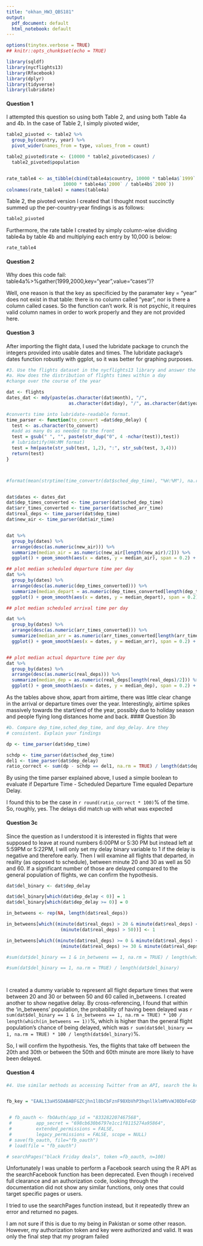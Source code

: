 ```yaml
---
title: "okhan_HW3_QBS181"
output:
  pdf_document: default
  html_notebook: default
---
```


```r
options(tinytex.verbose = TRUE)
## knitr::opts_chunk$set(echo = TRUE)

library(sqldf)
library(nycflights13)
library(Rfacebook)
library(dplyr)
library(tidyverse)
library(lubridate)


```

#### Question 1

  
  I attempted this question so using both Table 2, and using both Table 4a and 4b. In the case of Table 2, I simply pivoted wider,
```r
table2_pivoted <- table2 %>%
  group_by(country, year) %>%
  pivot_wider(names_from = type, values_from = count)

table2_pivoted$rate <- (10000 * table2_pivoted$cases) /
  table2_pivoted$population


rate_table4 <- as_tibble(cbind(table4a$country, 10000 * table4a$`1999` / table4b$`1999`, 
                     10000 * table4a$`2000` / table4b$`2000`))
colnames(rate_table4) = names(table4a)
```
Table 2, the pivoted version I created that I thought most succinctly summed up the per-country-year findings is as follows:

```r
table2_pivoted
```

  
Furthermore, the rate table I created by simply column-wise dividing table4a by table 4b and multiplying each entry by 10,000 is below:

```r
rate_table4
```
\newpage
#### Question 2

Why does this code fail: table4a%>%gather(1999,2000,key="year",value="cases")?

Well, one reason is that the key as specificied by the paramater key = "year" does not exist in that table: there is no column called "year", nor is there a column called cases. So the function can't work. R is not psychic, it requires valid column names in order to work properly and they are not provided here. 

\newpage
#### Question 3

After importing the flight data, I used the lubridate package to crunch the integers provided into usable dates and times. The lubridate package's dates function robustly with ggplot, so it was better for graphing purposes.
```r
#3.	Use the flights dataset in the nycflights13 library and answer the following
#a.	How does the distribution of flights times within a day
#change over the course of the year

dat <- flights
dates_dat <- mdy(paste(as.character(dat$month), "/", 
                       as.character(dat$day), "/", as.character(dat$year)))

#converts time into lubridate-readable format.
time_parser <- function(to_convert =dat$dep_delay) {
  test <- as.character(to_convert)
  #add as many 0s as needed to the front
  test = gsub(" ", "", paste(str_dup("0", 4 -nchar(test)),test))
  # lubridatify(HH:MM format)
  test = hm(paste(str_sub(test, 1,2), ":", str_sub(test, 3,4)))
  return(test)
}



#format(mean(strptime(time_convertr(dat$sched_dep_time), "%H:%M"), na.rm = TRUE), "%H:%M")


dat$dates <- dates_dat
dat$dep_times_converted <- time_parser(dat$sched_dep_time)
dat$arr_times_converted <- time_parser(dat$sched_arr_time)
dat$real_deps <- time_parser(dat$dep_time)
dat$new_air <- time_parser(dat$air_time)


dat %>%
  group_by(dates) %>%
  arrange(desc(as.numeric(new_air))) %>%
  summarize(median_air = as.numeric(new_air[length(new_air)/2])) %>%
  ggplot() + geom_smooth(aes(x = dates, y = median_air), span = 0.2) + geom_point(aes(x = dates, y = median_air), alpha = 0.2, color = "red") + xlab("Dates") + ylab("Numeric Approx. of Airtimes") + ggtitle("Median Airtime over 2013")

## plot median scheduled departure time per day
dat %>%
  group_by(dates) %>%
  arrange(desc(as.numeric(dep_times_converted))) %>%
  summarize(median_depart = as.numeric(dep_times_converted[length(dep_times_converted)/2])) %>%
  ggplot() + geom_smooth(aes(x = dates, y = median_depart), span = 0.2) + geom_point(aes(x = dates, y = median_depart), alpha = 0.2, color = "red") + xlab("Dates") + ylab("Numeric Approx. of Schedule Departure Times") + ggtitle("Median Sched. Dep. Time over 2013")

## plot median scheduled arrival time per day

dat %>%
  group_by(dates) %>%
  arrange(desc(as.numeric(arr_times_converted))) %>%
  summarize(median_arr = as.numeric(arr_times_converted[length(arr_times_converted)/2])) %>%
  ggplot() + geom_smooth(aes(x = dates, y = median_arr), span = 0.2) + geom_point(aes(x = dates, y = median_arr), alpha = 0.2, color = "red") + xlab("Dates") + ylab("Numeric Approx. of Arrival Times") + ggtitle("Median Arrival Time over 2013")


## plot median actual departure time per day
dat %>%
  group_by(dates) %>%
  arrange(desc(as.numeric(real_deps))) %>%
  summarize(median_dep = as.numeric(real_deps[length(real_deps)/2])) %>%
  ggplot() + geom_smooth(aes(x = dates, y = median_dep), span = 0.2) + geom_point(aes(x = dates, y = median_dep), alpha = 0.2, color = "red") + xlab("Dates") + ylab("Numeric Approx. of Dep. Times") + ggtitle("Median Real Departure Time over 2013")

```

As the tables above show, apart from airtime, there was little clear change in the arrival or departure times over the year. Interestingly, airtime spikes massively towards the start/end of the year, possibly due to holiday season and people flying long distances home and back.
\newpage
#### Question 3b
```r
#b.	Compare dep_time,sched_dep_time, and dep_delay. Are they 
# consistent. Explain your findings

dp <- time_parser(dat$dep_time)

schdp <- time_parser(dat$sched_dep_time)
del1 <- time_parser(dat$dep_delay)
ratio_correct <- sum(dp - schdp == del1, na.rm = TRUE) / length(dat$dep_time)

```
By using the time parser explained above, I used a simple boolean to evaluate if Departure Time - Scheduled Departure Time equaled Departure Delay.

I found this to be the case in `r round(ratio_correct * 100)`% of the time. So, roughly, yes. The delays did match up with what was expected

#### Question 3c

Since the question as I understood it is interested in flights that were supposed to leave at round numbers 6:00PM or 5:30 PM but instead left at 5:59PM or 5:22PM, I will only set my delay binary variable to 1 if the delay is negative and therefore early. Then I will examine all flights that departed, in reality (as opposed to schedule), between minute 20 and 30 as well as 50 and 60. If a significant number of those are delayed compared to the general population of flights, we can confirm the hypothesis.
```r
dat$del_binary <- dat$dep_delay

dat$del_binary[which(dat$dep_delay < 0)] = 1
dat$del_binary[which(dat$dep_delay >= 0)] = 0

in_betweens <- rep(NA, length(dat$real_deps))

in_betweens[which((minute(dat$real_deps) > 20 & minute(dat$real_deps) < 30) | 
                    (minute(dat$real_deps) > 50))] <- 1

in_betweens[which((minute(dat$real_deps) >= 0 & minute(dat$real_deps) <= 20) | 
                    (minute(dat$real_deps) >= 30 & minute(dat$real_deps) <= 50 ))] <- 0

#sum(dat$del_binary == 1 & in_betweens == 1, na.rm = TRUE) / length(which(in_betweens == 1))

#sum(dat$del_binary == 1, na.rm = TRUE) / length(dat$del_binary)




```
I created a dummy variable to represent all flight departure times that were between 20 and 30 or between 50 and 60 called in_betweens. I created another to show negative delay. By cross-referencing, I found that within  the 'in_betweens' population, the probability of having been delayed was `r sum(dat$del_binary == 1 & in_betweens == 1, na.rm = TRUE) * 100 / length(which(in_betweens == 1))`%, which is higher than the general flight population's chance of being delayed, which was `r sum(dat$del_binary == 1, na.rm = TRUE) * 100 / length(dat$del_binary)`%.

So, I will confirm the hypothesis. Yes, the flights that take off between the 20th and 30th or between the 50th and 60th minute are more likely to have been delayed.

#### Question 4
```r
#4.	Use similar methods as accessing Twitter from an API, search the keyword “black Friday deals” on Facebook.


fb_key = "EAAL13aH5SDABABFGZCjhn1l8bCbFznF98XbVhP3hqnllklmMVvWJ0DbFeGDf9gxstHZC9cHkCQwsP4AJjjFdZCIv2lHbmugWkyNZAcX3oWv1QdWQg3qENm30AZCDKM8N1Ip0NMJy2rPQYqaPBX83zQpeSQHEFu6TUzbggKPlZArHmNWmeZBw0Jp6zfRN7DgRo3phSU72RZBOWaziqiRDrKnLBiSzigmbV4sFZCQbYiRcKywZDZD"


 # fb_oauth <- fbOAuth(app_id = "833282207467568",
 #         app_secret = "698cb630b6797e1cc1f8115274a95864",
 #         extended_permissions = FALSE,
 #         legacy_permissions = FALSE, scope = NULL)
 # save(fb_oauth, file="fb_oauth")
 # load(file = "fb_oauth")

# searchPages("black Friday deals", token =fb_oauth, n=100)
```

Unfortunately I was unable to perform a Facebook search using the R API as the searchFacebook function has been deprecated. Even though i received full clearance and an authorization code, looking through the documentation did not show any similar functions, only ones that could target specific pages or users.

I tried to use the searchPages function instead, but it repeatedly threw an error and returned no pages.

I am not sure if this is due to my being in Pakistan or some other reason. However, my authorization token and key were authorized and valid. It was only the final step that my program failed
